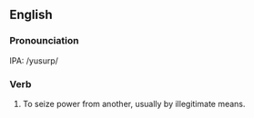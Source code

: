 ==English==

===Pronounciation===
IPA: /yusurp/

===Verb===
#To seize power from another, usually by illegitimate means.